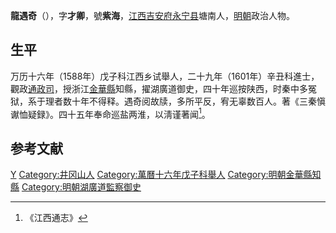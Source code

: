 '''龍遇奇'''（{{bd|？||？|catIdx=}}），字'''才卿'''，號'''紫海'''，[[江西|江西]][[吉安府|吉安府]][[永宁县|永宁县]]塘南人，[[明朝|明朝]]政治人物。

== 生平 ==
万历十六年（1588年）戊子科江西乡试舉人，二十九年（1601年）辛丑科進士，觀政[[通政司|通政司]]，授浙江[[金華縣|金華縣]]知縣，擢湖廣道御史，四十年巡按陕西，时秦中多冤狱，系于理者数十年不得释。遇奇阅故牍，多所平反，宥无辜数百人。著《三秦愼谳恤疑録》。四十五年奉命巡盐两淮，以淸谨著闻<ref>《江西通志》</ref>。

==参考文献==
{{reflist}}

{{萬曆二十九年辛丑科殿試金榜}}

{{Authority control}}

{{DEFAULTSORT:}}
[[Category:龙姓|Y]]
[[Category:井冈山人|Category:井冈山人]]
[[Category:萬曆十六年戊子科舉人|Category:萬曆十六年戊子科舉人]]
[[Category:明朝金華縣知縣|Category:明朝金華縣知縣]]
[[Category:明朝湖廣道監察御史|Category:明朝湖廣道監察御史]]
